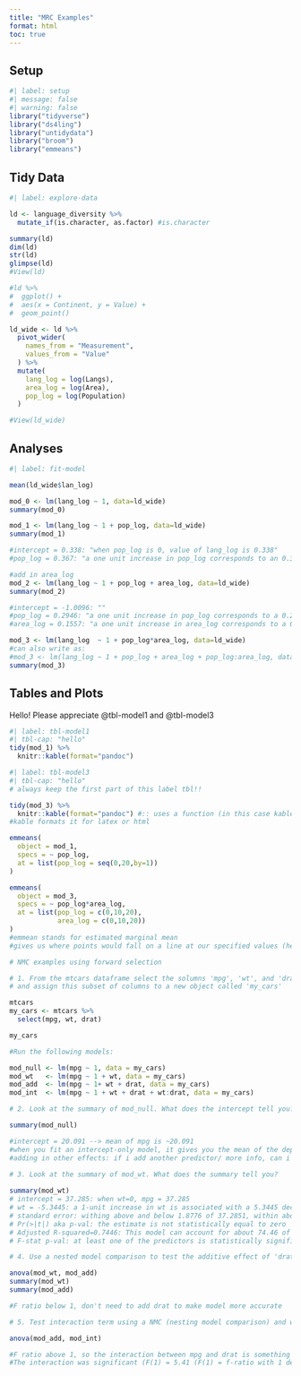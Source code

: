 ```yaml
---
title: "MRC Examples"
format: html
toc: true
---
```


## Setup
```r
#| label: setup
#| message: false
#| warning: false
library("tidyverse")
library("ds4ling")
library("untidydata")
library("broom")
library("emmeans")
```

## Tidy Data
```r
#| label: explore-data

ld <- language_diversity %>%
  mutate_if(is.character, as.factor) #is.character 

summary(ld)
dim(ld)
str(ld)
glimpse(ld)
#View(ld)

#ld %>%
#  ggplot() +
#  aes(x = Continent, y = Value) +
#  geom_point()

ld_wide <- ld %>%
  pivot_wider(
    names_from = "Measurement",
    values_from = "Value"
  ) %>%
  mutate(
    lang_log = log(Langs),
    area_log = log(Area),
    pop_log = log(Population)
  )

#View(ld_wide)
```

## Analyses
```r
#| label: fit-model

mean(ld_wide$lan_log)

mod_0 <- lm(lang_log ~ 1, data=ld_wide)
summary(mod_0)

mod_1 <- lm(lang_log ~ 1 + pop_log, data=ld_wide)
summary(mod_1)

#intercept = 0.338: "when pop_log is 0, value of lang_log is 0.338"
#pop_log = 0.367: "a one unit increase in pop_log corresponds to an 0.367 unit increase in lang_log"

#add in area_log
mod_2 <- lm(lang_log ~ 1 + pop_log + area_log, data=ld_wide)
summary(mod_2)

#intercept = -1.0096: "" 
#pop_log = 0.2946: "a one unit increase in pop_log corresponds to a 0.2946 unit increase in lang_log, holding area_log constant"
#area_log = 0.1557: "a one unit increase in area_log corresponds to a 0.1557 unit increase in lang_log, holding pop_log constant"

mod_3 <- lm(lang_log  ~ 1 + pop_log*area_log, data=ld_wide)
#can also write as:
#mod_3 <- lm(lang_log ~ 1 + pop_log + area_log + pop_log:area_log, data=ld_wide
summary(mod_3)
```

## Tables and Plots

Hello! Please appreciate @tbl-model1 and @tbl-model3

```r
#| label: tbl-model1
#| tbl-cap: "hello"
tidy(mod_1) %>%
  knitr::kable(format="pandoc")
```

```r
#| label: tbl-model3
#| tbl-cap: "hello"
# always keep the first part of this label tbl!!

tidy(mod_3) %>%
  knitr::kable(format="pandoc") #:: uses a function (in this case kable()) from a package (in this case knitr) without loading the entire prackage
#kable formats it for latex or html
```

```r
emmeans(
  object = mod_1,
  specs = ~ pop_log,
  at = list(pop_log = seq(0,20,by=1))
)

emmeans(
  object = mod_3,
  specs = ~ pop_log*area_log,
  at = list(pop_log = c(0,10,20),
            area_log = c(0,10,20))
)
#emmean stands for estimated marginal mean
#gives us where points would fall on a line at our specified values (here, it's 0,10,20). also incoporates doubt; it's a 95% confidence interval
```

```r
# NMC examples using forward selection

# 1. From the mtcars dataframe select the solumns 'mpg', 'wt', and 'drat'
# and assign this subset of columns to a new object called 'my_cars'

mtcars
my_cars <- mtcars %>%
  select(mpg, wt, drat)

my_cars

#Run the following models:

mod_null <- lm(mpg ~ 1, data = my_cars)
mod_wt   <- lm(mpg ~ 1 + wt, data = my_cars)
mod_add  <- lm(mpg ~ 1+ wt + drat, data = my_cars)
mod_int  <- lm(mpg ~ 1 + wt + drat + wt:drat, data = my_cars)

# 2. Look at the summary of mod_null. What does the intercept tell you?

summary(mod_null)

#intercept = 20.091 --> mean of mpg is ~20.091
#when you fit an intercept-only model, it gives you the mean of the dependent variable
#adding in other effects: if i add another predictor/ more info, can i imporve the model? in this example: can we determine mpg with more accuracy?

# 3. Look at the summary of mod_wt. What does the summary tell you?
 
summary(mod_wt)
# intercept = 37.285: when wt=0, mpg = 37.285
# wt = -5.3445: a 1-unit increase in wt is associated with a 5.3445 decrease in mpg
# standard error: withing above and below 1.8776 of 37.2851, within above and below 0.5591 of -5.3445
# Pr(>|t|) aka p-val: the estimate is not statistically equal to zero
# Adjusted R-squared=0.7446: This model can account for about 74.46 of the variance
# F-stat p-val: at least one of the predictors is statistically significant

# 4. Use a nested model comparison to test the additive effect of 'drat' (hint: use anova() function)

anova(mod_wt, mod_add)
summary(mod_wt)
summary(mod_add)

#F ratio below 1, don't need to add drat to make model more accurate

# 5. Test interaction term using a NMC (nesting model comparison) and write out the important info in a comment below

anova(mod_add, mod_int)

#F ratio above 1, so the interaction between mpg and drat is something we can add to make the model more accurate
#The interaction was significant (F(1) = 5.41 (F(1) = f-ratio with 1 degree of freedom, 5.41 > 1, p < 0.03). The effect of _ on mpg depends on __


```